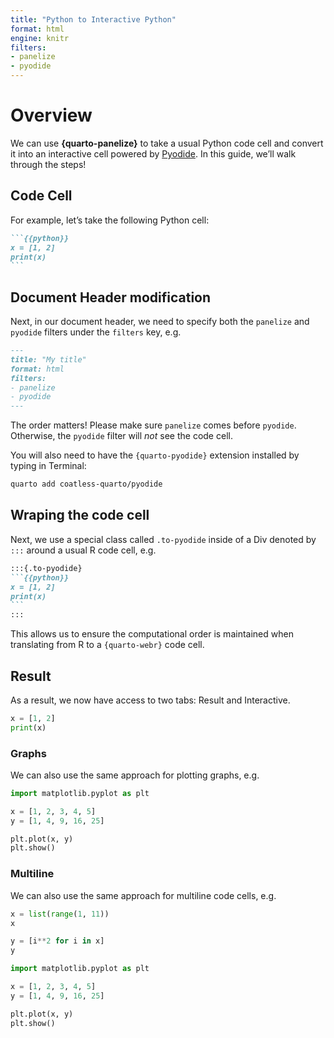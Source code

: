 ```yaml
---
title: "Python to Interactive Python"
format: html
engine: knitr
filters:
- panelize
- pyodide
---
```


# Overview

We can use **{quarto-panelize}** to take a usual Python code cell and convert it into an interactive cell powered by [Pyodide](https://pyodide.org/en/stable/). In this guide, we'll walk through the steps!

## Code Cell 

For example, let's take the following Python cell:

````md
```{{python}}
x = [1, 2]
print(x)
```
````

## Document Header modification 

Next, in our document header, we need to specify both the `panelize` and `pyodide` filters under the `filters` key, e.g. 


````md
---
title: "My title"
format: html
filters:
- panelize
- pyodide
---
````

:::{.callout-important}
The order matters! Please make sure `panelize` comes before `pyodide`. Otherwise, the `pyodide` filter will _not_ see the code cell.
:::

You will also need to have the `{quarto-pyodide}` extension installed by typing in Terminal: 

````sh
quarto add coatless-quarto/pyodide
````

## Wraping the code cell 

Next, we use a special class called `.to-pyodide` inside of a Div denoted by `:::` around a usual R code cell, e.g. 

````md
:::{.to-pyodide}
```{{python}}
x = [1, 2]
print(x)
```
:::
````

This allows us to ensure the computational order is maintained when translating from R to a `{quarto-webr}` code cell.

## Result

As a result, we now have access to two tabs: Result and Interactive.

:::{.to-pyodide}
```python
x = [1, 2]
print(x)
```
:::

### Graphs

We can also use the same approach for plotting graphs, e.g.

:::{.to-pyodide}
```python
import matplotlib.pyplot as plt

x = [1, 2, 3, 4, 5]
y = [1, 4, 9, 16, 25]

plt.plot(x, y)
plt.show()
```
:::

### Multiline 

We can also use the same approach for multiline code cells, e.g.

:::{.to-pyodide}
```python
x = list(range(1, 11))
x

y = [i**2 for i in x]
y

import matplotlib.pyplot as plt

x = [1, 2, 3, 4, 5]
y = [1, 4, 9, 16, 25]

plt.plot(x, y)
plt.show()
```
:::
